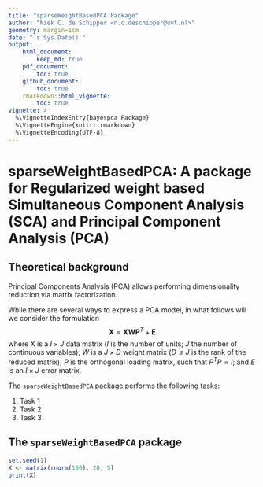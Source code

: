 ```yaml
---
title: "sparseWeightBasedPCA Package"
author: "Niek C. de Schipper <n.c.deschipper@uvt.nl>"
geometry: margin=1cm
date: "`r Sys.Date()`"
output:
    html_document:
        keep_md: true
    pdf_document:
        toc: true
    github_document:
        toc: true
    rmarkdown::html_vignette:
        toc: true
vignette: >
  %\VignetteIndexEntry{bayespca Package}
  %\VignetteEngine{knitr::rmarkdown}
  %\VignetteEncoding{UTF-8}
---
```




# sparseWeightBasedPCA: A package for Regularized weight based Simultaneous Component Analysis (SCA) and Principal Component Analysis (PCA)

## Theoretical background
Principal Components Analysis (PCA) allows performing dimensionality reduction via matrix factorization.

While there are several ways to express a PCA model, in what follows will we consider the formulation
$$ \mathbf{X} = \mathbf{X} \mathbf{W} \mathbf{P}^T + \mathbf{E} $$
where X is a $I \times J$ data matrix ($I$ is the number of units; $J$ the number of
continuous variables); $W$ is a $J \times D$ weight matrix ($D \leq J$ is the rank of the reduced matrix);
$P$ is the orthogonal loading matrix, such that $P^T P = I$; and $E$ is an $I \times J$ error matrix. 

The `sparseWeightBasedPCA` package performs the following tasks:

1. Task 1
2. Task 2
3. Task 3

## The `sparseWeightBasedPCA` package

```r
set.seed(1)
X <- matrix(rnorm(100), 20, 5)
print(X)
```



